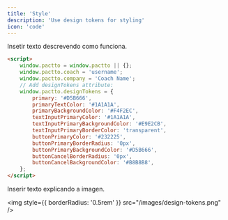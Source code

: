```yaml
---
title: 'Style'
description: 'Use design tokens for styling'
icon: 'code'
---
```


Insetir texto descrevendo como funciona.
```html index.html
<script>
    window.pactto = window.pactto || {};
    window.pactto.coach = 'username';
    window.pactto.company = 'Coach Name';
    // Add designTokens attribute:
    window.pactto.designTokens = {
        primary: '#D5B666',
        primaryTextColor: '#1A1A1A',
        primaryBackgroundColor: '#F4F2EC',
        textInputPrimaryColor: '#1A1A1A',
        textInputPrimaryBackgroundColor: '#E9E2CB',
        textInputPrimaryBorderColor: 'transparent',
        buttonPrimaryColor: '#232225',
        buttonPrimaryBorderRadius: '0px',
        buttonPrimaryBackgroundColor: '#D5B666',
        buttonCancelBorderRadius: '0px',
        buttonCancelBackgroundColor: '#B8B8B8',
    };
</script>
```

Inserir texto explicando a imagen.

<img
    style={{ borderRadius: '0.5rem' }}
    src="/images/design-tokens.png"
/>